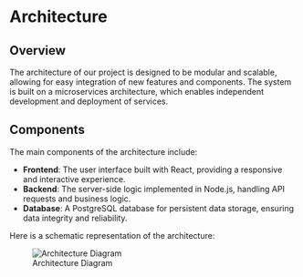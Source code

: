 # Architecture

## Overview

The architecture of our project is designed to be modular and scalable, allowing for easy integration of new features and components. The system is built on a microservices architecture, which enables independent development and deployment of services.

## Components

The main components of the architecture include:

- **Frontend**: The user interface built with React, providing a responsive and interactive experience.
- **Backend**: The server-side logic implemented in Node.js, handling API requests and business logic.
- **Database**: A PostgreSQL database for persistent data storage, ensuring data integrity and reliability.

Here is a schematic representation of the architecture:

![Architecture Diagram](./images/architecture-diagram.png)

